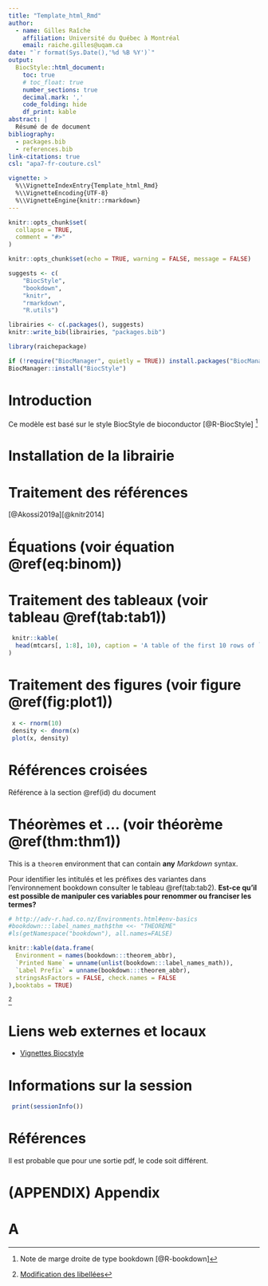 ---
title: "Template_html_Rmd"
author: 
  - name: Gilles Raîche
    affiliation: Université du Québec à Montréal
    email: raiche.gilles@uqam.ca
date: "`r format(Sys.Date(),'%d %B %Y')`"
output:
  BiocStyle::html_document:
    toc: true
    # toc_float: true
    number_sections: true
    decimal.mark: ','
    code_folding: hide
    df_print: kable
abstract: |
  Résumé de de document
bibliography:
  - packages.bib
  - references.bib
link-citations: true
csl: "apa7-fr-couture.csl"

vignette: >
  %\\VignetteIndexEntry{Template_html_Rmd} 
  %\\VignetteEncoding{UTF-8}  
  %\\VignetteEngine{knitr::rmarkdown}
---

```{r, include = FALSE}
knitr::opts_chunk$set(
  collapse = TRUE,
  comment = "#>"
)

knitr::opts_chunk$set(echo = TRUE, warning = FALSE, message = FALSE)

suggests <- c(
    "BiocStyle",
    "bookdown",
    "knitr",
    "rmarkdown",
    "R.utils")

librairies <- c(.packages(), suggests)
knitr::write_bib(librairies, "packages.bib")
```

```{r setup, eval=FALSE}
library(raichepackage)

if (!require("BiocManager", quietly = TRUE)) install.packages("BiocManager")
BiocManager::install("BiocStyle")
```

# Introduction {#id}

Ce modèle est basé sur le style BiocStyle de bioconductor [@R-BiocStyle] [^1]

[^1]: Note de marge droite de type bookdown [@R-bookdown]

# Installation de la librairie

# Traitement des références

[@Akossi2019a][@knitr2014]

# Équations (voir équation \@ref(eq:binom))

\begin{equation}
  f\left(k\right) = \binom{n}{k} p^k\left(1-p\right)^{n-k}
  (\#eq:binom)
\end{equation}

# Traitement des tableaux (voir tableau \@ref(tab:tab1))

```{r tab1, tab.cap="Exemple de tableau"}
 knitr::kable(
  head(mtcars[, 1:8], 10), caption = 'A table of the first 10 rows of `mtcars`.'
)
```

# Traitement des figures (voir figure \@ref(fig:plot1))

```{r, plot1, fig.cap="Exemple de figure", fig.wide=TRUE}
 x <- rnorm(10)
 density <- dnorm(x)
 plot(x, density)
```

# Références croisées

Référence à la section \@ref(id) du document

# Théorèmes et ... (voir théorème \@ref(thm:thm1))

::: {#thm1 .theorem name="Pythagorean theorem"}
This is a `theorem` environment that can contain **any** *Markdown* syntax.
:::

Pour identifier les intitulés et les préfixes des variantes dans l'environnement bookdown consulter le tableau \@ref(tab:tab2). **Est-ce qu'il est possible de manipuler ces variables pour renommer ou franciser les termes?**

```{r tab2, tab.cap="Environnement des théorèmes"}
# http://adv-r.had.co.nz/Environments.html#env-basics
#bookdown:::label_names_math$thm <<- "THEOREME"
#ls(getNamespace("bookdown"), all.names=FALSE)

knitr::kable(data.frame(
  Environment = names(bookdown:::theorem_abbr),
  `Printed Name` = unname(unlist(bookdown:::label_names_math)),
  `Label Prefix` = unname(bookdown:::theorem_abbr),
  stringsAsFactors = FALSE, check.names = FALSE
),booktabs = TRUE)
```

^[[Modification des libellées](https://stackoverflow.com/questions/48247787/how-to-change-caption-label-names-in-a-single-document-with-bookdown)]

# Liens web externes et locaux

-   [Vignettes Biocstyle](https://www.bioconductor.org/packages/release/bioc/html/BiocStyle.html)

# Informations sur la session

```{r}
 print(sessionInfo())
```

# Références

Il est probable que pour une sortie pdf, le code soit différent.

<div id="refs"></div>

# (APPENDIX) Appendix {-}

# A
